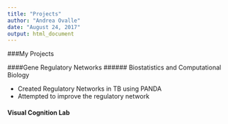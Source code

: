 ```yaml
---
title: "Projects"
author: "Andrea Ovalle"
date: "August 24, 2017"
output: html_document
---
```


###My Projects

####Gene Regulatory Networks
###### Biostatistics and Computational Biology 

- Created Regulatory Networks in TB using PANDA
- Attempted to improve the regulatory network 

#### Visual Cognition Lab



